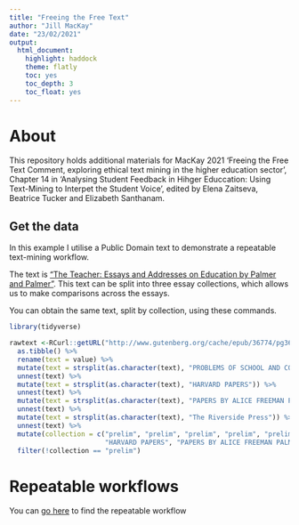 ```yaml
---
title: "Freeing the Free Text"
author: "Jill MacKay"
date: "23/02/2021"
output: 
  html_document:
    highlight: haddock
    theme: flatly
    toc: yes
    toc_depth: 3
    toc_float: yes
---
```



# About
This repository holds additional materials for MacKay 2021 'Freeing the Free Text Comment, exploring ethical text mining in the higher education sector', Chapter 14 in 'Analysing Student Feedback in Hihger Educcation: Using Text-Mining to Interpet the Student Voice', edited by Elena Zaitseva, Beatrice Tucker and Elizabeth Santhanam.  



## Get the data
In this example I utilise a Public Domain text to demonstrate a repeatable text-mining workflow. 

The text is ["The Teacher: Essays and Addresses on Education by Palmer and Palmer"
](http://www.gutenberg.org/ebooks/36774). This text can be split into three essay collections, which allows us to make comparisons across the essays.


You can obtain the same text, split by collection, using these commands.



```r

library(tidyverse)

rawtext <-RCurl::getURL("http://www.gutenberg.org/cache/epub/36774/pg36774.txt") %>% 
  as.tibble() %>% 
  rename(text = value) %>% 
  mutate(text = strsplit(as.character(text), "PROBLEMS OF SCHOOL AND COLLEGE")) %>% 
  unnest(text) %>% 
  mutate(text = strsplit(as.character(text), "HARVARD PAPERS")) %>% 
  unnest(text) %>% 
  mutate(text = strsplit(as.character(text), "PAPERS BY ALICE FREEMAN PALMER")) %>% 
  unnest(text) %>% 
  mutate(text = strsplit(as.character(text), "The Riverside Press")) %>% 
  unnest(text) %>% 
  mutate(collection = c("prelim", "prelim", "prelim", "prelim", "prelim", "PROBLEMS OF SCHOOL AND COLLEGE",
                        "HARVARD PAPERS", "PAPERS BY ALICE FREEMAN PALMER", "prelim")) %>% 
  filter(!collection == "prelim") 

```


# Repeatable workflows    
You can [go here](docs/repeat.html) to find the repeatable workflow

